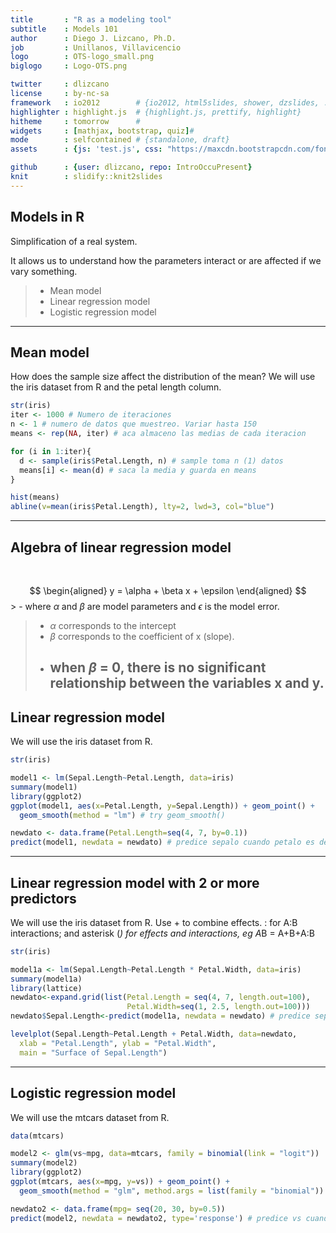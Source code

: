 ---
title       : "R as a modeling tool"
subtitle    : Models 101
author      : Diego J. Lizcano, Ph.D.
job         : Unillanos, Villavicencio
logo        : OTS-logo_small.png
biglogo     : Logo-OTS.png

twitter     : dlizcano
license     : by-nc-sa  
framework   : io2012        # {io2012, html5slides, shower, dzslides, ...}
highlighter : highlight.js  # {highlight.js, prettify, highlight}
hitheme     : tomorrow      # 
widgets     : [mathjax, bootstrap, quiz]# 
mode        : selfcontained # {standalone, draft}
assets      : {js: 'test.js', css: "https://maxcdn.bootstrapcdn.com/font-awesome/4.6.3/css/font-awesome.min.css"}

github      : {user: dlizcano, repo: IntroOccuPresent}
knit        : slidify::knit2slides
---


## Models in R

Simplification of a real system.

It allows us to understand how the parameters interact or are affected if we vary something.

> - Mean model
> - Linear regression model
> - Logistic regression model

---

## Mean model

How does the sample size affect the distribution of the mean? We will use the iris dataset from R and the petal length column.

```{r mean, eval=FALSE, echo=TRUE}

str(iris)
iter <- 1000 # Numero de iteraciones
n <- 1 # numero de datos que muestreo. Variar hasta 150
means <- rep(NA, iter) # aca almaceno las medias de cada iteracion

for (i in 1:iter){
  d <- sample(iris$Petal.Length, n) # sample toma n (1) datos 
  means[i] <- mean(d) # saca la media y guarda en means 
}

hist(means)
abline(v=mean(iris$Petal.Length), lty=2, lwd=3, col="blue")

```

---

## Algebra of linear regression model

<br />


$$
\begin{aligned}
y = \alpha + \beta x + \epsilon
\end{aligned}
$$
> - where $\alpha$ and $\beta$ are model parameters and $\epsilon$ is the model error.

> - $\alpha$ corresponds to the intercept
> - $\beta$ corresponds to the coefficient of x (slope).
> - when $\beta$ = 0, there is no significant relationship between the variables x and y.
---

## Linear regression model

We will use the iris dataset from R.

```{r lineal, eval=FALSE, echo=TRUE}

str(iris)

model1 <- lm(Sepal.Length~Petal.Length, data=iris)
summary(model1)
library(ggplot2)
ggplot(model1, aes(x=Petal.Length, y=Sepal.Length)) + geom_point() + 
  geom_smooth(method = "lm") # try geom_smooth()

newdato <- data.frame(Petal.Length=seq(4, 7, by=0.1))
predict(model1, newdata = newdato) # predice sepalo cuando petalo es de 4 a 7

```

---

## Linear regression model with 2 or more predictors

We will use the iris dataset from R. Use + to combine effects. : for A:B interactions; and asterisk (*) for effects and interactions, eg A*B = A+B+A:B


```{r lineal2, eval=FALSE, echo=TRUE}

str(iris)

model1a <- lm(Sepal.Length~Petal.Length * Petal.Width, data=iris)
summary(model1a)
library(lattice)
newdato<-expand.grid(list(Petal.Length = seq(4, 7, length.out=100), 
                          Petal.Width=seq(1, 2.5, length.out=100)))
newdato$Sepal.Length<-predict(model1a, newdata = newdato) # predice sepalo con petalo de 4 a 7 y 1 a 2.5

levelplot(Sepal.Length~Petal.Length + Petal.Width, data=newdato,
  xlab = "Petal.Length", ylab = "Petal.Width",
  main = "Surface of Sepal.Length")

```


---

## Logistic regression model

We will use the mtcars dataset from R.

```{r logistic, eval=FALSE, echo=TRUE}

data(mtcars)

model2 <- glm(vs~mpg, data=mtcars, family = binomial(link = "logit"))
summary(model2)
library(ggplot2)
ggplot(mtcars, aes(x=mpg, y=vs)) + geom_point() + 
  geom_smooth(method = "glm", method.args = list(family = "binomial"))

newdato2 <- data.frame(mpg= seq(20, 30, by=0.5))
predict(model2, newdata = newdato2, type='response') # predice vs cuando mpg es de 20 a 30

```

